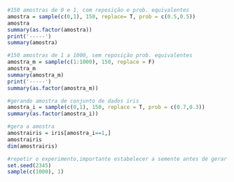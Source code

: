 ```r
#150 amostras de 0 e 1, com reposição e prob. equivalentes
amostra = sample(c(0,1), 150, replace= T, prob = c(0.5,0.5))
amostra
summary(as.factor(amostra))
print('-----')
summary(amostra)
```
```r
#150 amostras de 1 a 1000, sem reposição prob. equivalentes
amostra_m = sample(c(1:1000), 150, replace = F)
amostra_m
summary(amostra_m)
print('-----')
summary(as.factor(amostra_m))
```
```r
#gerando amostra de conjunto de dados iris
amostra_i = sample(c(0,1), 150, replace = T, prob = c(0.7,0.3))
summary(as.factor(amostra_i))
```
```r
#gera a amostra
amostrairis = iris[amostra_i==1,]
amostrairis
dim(amostrairis)
```
```r
#repetir o experimento,importante estabelecer a semente antes de gerar a amostra
set.seed(2345)
sample(c(1000), 1)
```


